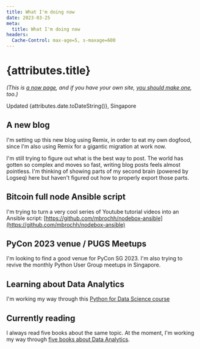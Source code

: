 ```yaml
---
title: What I'm doing now
date: 2023-03-25
meta: 
  title: What I'm doing now
headers:
  Cache-Control: max-age=5, s-maxage=600
---
```


# {attributes.title}

*(This is [a now page](https://nownownow.com/about), and if you have your own site, [you should make one](https://nownownow.com/about), too.)*

Updated {attributes.date.toDateString()}, Singapore

## A new blog

I'm setting up this new blog using Remix, in order to eat my own dogfood, since
I'm also using Remix for a gigantic migration at work now.

I'm still trying to figure out what is the best way to post. The world has
gotten so complex and moves so fast, writing blog posts feels almost pointless.
I'm thinking of showing parts of my second brain (powered by Logseq) here but
haven't figured out how to properly export those parts.

## Bitcoin full node Ansible script

I'm trying to turn a very cool series of Youtube tutorial videos into an
Ansible script: [https://github.com/mbrochh/nodebox-ansible](https://github.com/mbrochh/nodebox-ansible)

## PyCon 2023 venue / PUGS Meetups

I'm looking to find a good venue for PyCon SG 2023. I'm also trying to revive
the monthly Python User Group meetups in Singapore.

## Learning about Data Analytics

I'm working my way through this [Python for Data Science course](https://learn.saylor.org/course/view.php?id=504)

## Currently reading

I always read five books about the same topic. At the moment, I'm working my
way through [five books about Data Analytics](https://www.goodreads.com/review/list/16963542-martin-brochhaus?shelf=5-data-analytics).